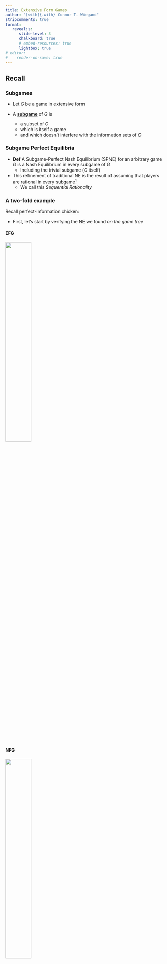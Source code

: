 ```yaml
---
title: Extensive Form Games
author: "[with]{.with} Connor T. Wiegand"
stripcomments: true
format: 
   revealjs:
      slide-level: 3
      chalkboard: true
      # embed-resources: true
      lightbox: true
# editor:
#    render-on-save: true
---
```


## Recall

### Subgames

- Let $G$ be a game in extensive form

- A [**subgame**]{.hi .ul} of $G$ is
   - a subset of $G$
   - which is itself a game
   - and which doesn't interfere with the information sets of $G$

### Subgame Perfect Equilibria

- [**Def**]{.def} A Subgame-Perfect Nash Equilibrium (SPNE) for an arbitrary game $G$ is a Nash Equilibrium in every subgame of $G$
   - Including the trivial subgame ($G$ itself)

- This refinement of traditional NE is the result of assuming that players are rational in every subgame^[and that players have common knowledge of this]
   - We call this _Sequential Rationality_ 

### A two-fold example

Recall perfect-information chicken:

- First, let's start by verifying the NE we found _on the game tree_

:::{.panel-tabset}
#### EFG

![](imgs/chicken.png){width=40%}

#### NFG

![](imgs/sfg-chicken__solved.png){width=40%}

:::


### 3 good predictions?

- I propose that $\{S, (SG, SG)\}$ and $\{R, (RD, RD)\}$ are both bad predictions. Why?

- Barry gets to see Andrea's move before making their own

   - Upon seeing Remain, Barry would never Stand Ground

   - Upon seeing Swerve, Barry has no reason to Roll Dodge

- Barry's optimal action depends on which subgame he is in


### Credible Threats

- At $\{R, (RD, SG)\}$, Barry receives a payoff of 0

- How could Barry improve his payoff?

- He could threaten to always Stand his Ground
   - Is this credible?
   - No

- Imagine that Barry can FlexSeal his feet to the pavement, and Andrea sees him do this while driving
   - Now what?

### Fold 1: SPNE motivation

- If Barry can FlexSeal his feet to the pavement while Andrea is driving, he is locked in to playing $(SG, SG)$. How should Andrea respond?
   - Andrea's best response to $(SG, SG)$ is $S$, putting us back at one of the non-subgame-perfect equilibria
   - In this case, Barry's payoff would increase from 0 to 20

- There are two lessons I want you to take out of this thought exercise

1. Many of the Nash Equilibria which are not subgame-perfect can be thought of as resulting from [**non-credible threats**]{.hi}

- This is the classic motivation for subgame perfect Equilibria


### Fold 2: An interesting Economic Result

- Recall: in intermediate micro (EC 311), individual agents maximize their expected payoffs subject to some constraints
   - If the agent can choose $x$ and $y$ to get utility from, this constraint is typically thought of resulting from some budget, with prices $p_j$ and income $I$: 
      $$ p_x\cdot X + p_y \cdot Y \le I $$

   - As income shrinks relative to prices, our constraint tightens

   - Almost always, this results in a decline in agent's utility

- Notice, in the previous Chicken exercise, Barry _added a constraint_ and it subsequently _increased his payoff_

- Or, if we think of this in reverse: giving Barry more freedoms actually **reduces** his equilibrium payoffs

2. Unlike classical, single-agent models of utility maximization, in game theory, agents' equilibrium payoffs can improve as a result of increased restrictions

## Finding SPNE

### Good News

- Finding SPNE are pretty straightforward on a game tree

- In fact, given an extensive form game:

   - Need (plain ol') NE?

      - Write down strategies for each player

      - Convert to Normal Form

      - _Method:_ Underline
   
   - Need SPNE?
      
      - Use the game tree directly

      - _Method:_ [Backward Induction]{.hi}^[IMHO this is a dumb name. Then again, _Dixit, Skeath, and McAdams_ use the term [_Rollback Method_]{.alert2} and [_Rollback Equilibrium_]{.alert2}, so there are worse things I guess.]


### The Entrant Game, revised and revisited 

- Recall the Entrant game:

:::{.panel-tabset}
#### Extensive Form
![](imgs/entrant-game.png){width=40%}

#### Normal Form
![](imgs/sfg-ent.png){width=40%}

:::

### Motivation

- In the Entrant Game, (Out, Fight) seems like a bad prediction

   - *If* the entrant decides to go 'In', is it likely that the incumbent will choose to fight?

   - Think 'Ultimatum game'
      - "If you offer me less than $50, I will say no" 
      - Is this [credible]{.hi}?


### Backward Induction

- For now, we will assume singleton info. sets (no dashed lines)

- Like too much of game theory, this method is hard to write down, but easy to display and straightforward to perform once you get the hang of it


- Let's do an example w/ the Entrant Game

- How many subgames?
   - 2 total, 1 proper

. . . 

![](imgs/ent-sgs.png){fig-align="right" width=40%}


### SPNE: Entrant Game

- Let's look at the last decision made in the game

![](imgs/ent-sg1.png){width=40%}


### SPNE: Entrant Game (cont.)

- When it's player 2's turn and they reach this subgame, they will rationally pick _Acc._ because $1>-1$

![](imgs/ent-sg1__solved.png){width=40%}


### SPNE: Entrant Game (cont.)

- With common knowledge of sequential rationality, player 1 knows this about player 2

- So, let's just replace [_SG1_]{.pl1} with the payoff that will be realized if player 1 plays _Enter_ 

![](imgs/ent-sg0.png){width=40%}

### SPNE: Entrant Game (cont.)

- $2>0$, so player 1 will pick _Enter_ rather than _Out_

![](imgs/ent-sg0__solved.png){width=40%}

### SPNE: Entrant Game (Solved)

- Therefore, $(Enter, Acc.)$ is the Subgame Perfect Nash Equilibrium


![](imgs/ent__solved.png){width=40%}

### Backward Induction, explained

- Start with the lowest (endmost) subgames on a tree
   
   - Determine what the player making this decision will do, and mark it
      - This will indicate what payoffs are realized if this subgame is reached
   
   - Repeat this step for every subgame on this 'level' of the tree

- Repeat for all 'levels' of the tree, working your way up to the top

\

\


- [Remark:]{.alert} like IDSDS, it may be easiest to _replace_ each subgame with the payoff achieved from following your marked path


### Ein Theoremfacten

- There are a few exceptions to the following rule, but they are far outside the scope of this class

- Therefore, I'm fine with you treating the following as a fact

\

- [**Fact**:]{.alert} Every sequential game has a Subgame-Perfect Nash Equilibrium (SPNE), and this SPNE is unique
\

\

- Remarks
   - Existence is pretty robust, and uniqueness is only violated when there is lots of indifference in the game (e.g. equal payoffs along each step of Backward Induction)


### Kidnapper Game

Consider the following game

- Start by finding all Nash Equilibria

![](imgs/kdnp_fi_.png){width=40%}

### Kidnapper Game (NE)

:::::{.columns}

::::{.column width=65%}
- What do the strategy spaces for each player look like?
   - $Kmr\in S_C$ and $|S_{C}|=2(2)(2)=8$
   - $P\in S_W$ and $|S_W|=2$

- So how big is our box?
   - 8x2
::::

::::{.column width=35%}

:::{.r-stack}
![](imgs/kdnp_fi_sfg.png){.fragment .fade-in-then-out fig-align="right" width=100%}

![](imgs/kdnp_fi_sfg__solved.png){.fragment fig-align="right" width=100%}
:::
::::

:::::

### Kidnapper Game (SPNE)

What about SPNE?


:::{.panel-tabset}

#### EFG

![](imgs/kdnp_fi_.png){width=50%}


#### SPNE

![In the last stage of the game, the criminal will release if they are paid, and murder otherwise. Given this, the Wife will choose to Pay since 3>2. Therefore, in the first stage of the game, the Criminal is comparing 3 to 5 and decides to Kidnap because 5>3](imgs/kdnp_fi__spne.png){width=45%}

:::

### The Centipede Game (Rules)

[Start]{.ul}

- Pot A has $2, pot B has $0
   - Throughout the game, players take turns playing "end" or "continue"

   - Playing "end" ends the game, and both players get all of the money in the pot they are holding

   - Playing "continue" adds $1 to each pot and both players swap pots

   - The total pool of money is $200. If both pots have $\ge \$99$ and the game continues, then both players receive $100 and the game ends

### The Centipede Game (E.F.)

Here is the previous game in extensive form

- Any Predictions?

- Where would you end?

![](imgs/centipede.png){width=40%}

### The Centipede Game (Analysis)

- In the last stage of the game, player 2 chooses to [end]{.pl2} rather than [continue]{.pl2} to get the extra dollar

- Knowing that player 2 will do this, player 1 will end the game a round early, yielding $(100, 98)$

- ...but player 2 can reason to this point^[common knowledge of sequential rationality], so they will end a round before that

- But what does player 1 do before this?

. . . 

![](imgs/and-the-next-day.gif){.absolute right=30 bottom=80 width=40%}


### The Centipede Game

- We continue this line of thought alllll the way back up the game 'tree'

- The result from backward induction is that player 1 ends the game on their first move

- This sort of phenomenon is commonly known as [**unravelling**]{.hi}

## Admin

### Midterm

:::{.nonincremental}

- Midterm next Wednesday
   - Bring a pencil
   - Bring a calculator
      - I will have some on Wednesday, but they suck and there won't be enough for everyone
   - front + back of 3x5^[that's inches, people] notecard allowed
      - I will have some at my office if you want to stop by
      - I can try to bring some one Monday, no promises
      - I have no remorse about tearing up a piece of paper that is 1/2" too big, so make sure it's the right size

<!-- - Monday we will review the course up to this point
   - If you want to see something specific, let me know with some [advanced]{.ul} notice -->

:::

## Appendix


### Kidnapper Game w/ Imperfect Info.

Consider the following variant on the kidnapping game
- How many subgames are there?

![](imgs/kdnp_ii_.png){width=50%}

### Kidnapper Game w/ Imperfect Info. (Subgames)

:::::{.columns}

::::{.column width=55%}
- Only 2 subgames^[recall that we can't break up information sets]

- Let's first consider the only _proper_ subgame
   - We have to be careful about whose payoffs are whose
::::

::::{.column width=45%}
:::{.panel-tabset}

#### SGs
![](imgs/kdnp_ii_sgs.png){width=100%}

#### SG 1

![](imgs/kdnp_ii_sgp.png){width=100%}

:::
::::
:::::


### Quick Aside

:::::{.columns}

::::{.column width=55%}
- In [SG 1]{.hi}, each player has 2 strategies
   - neither player knows other's move before they make their own

- In [Aside]{.hi}, I have switched the Criminal and Wife
   - and, since I'm using colors, I could switch the order payoffs in either one of these diagrams^[as long as we make sure the structure of the game is still preserved -- e.g., the same players have the same payoffs]

- Keeping track of payoffs, how does the Normal Form representation of each of these Extensive Form games differ?
   - They don't!

- Takeaway?
   - EFGs with imperfect information capture elements of simultaneous-move play

::::

::::{.column width=45%}
:::{.panel-tabset}

#### SG 1

![](imgs/kdnp_ii_sgp.png){width=100%}

#### Aside
![](imgs/aside.png){width=100%}

#### NF
![](imgs/kdnp_ii_sg_nf.png){width=100%}

:::
::::
:::::

### Kidnapper Game w/ Imperfect Info. (NE)

:::::{.columns}

::::{.column width=55%}
- Let's first consider the only _proper_ subgame

- What are the NE?
   - $(m, NP)$
::::

::::{.column width=45%}
:::{.panel-tabset}
#### SG 1

![](imgs/kdnp_ii_sgp.png){width=100%}

#### NF
![](imgs/kdnp_ii_sg_nf.png){width=100%}

#### NE
![](imgs/kdnp_ii_sg_nf__solved.png){width=100%}

:::
::::
:::::


### Kidnapper Game w/ Imperfect Info. (Finish)

- See captions for details

:::{.panel-tabset}
#### OG

![Original Game](imgs/kdnp_ii_.png){width=45%}

#### Replace SG
![Let's replace the proper subgame with it's normal form representation](imgs/kdnp_ii_comb.png){width=45%}

#### SG NE
![We can solve that!](imgs/kdnp_ii_sg_nf__solved.png){width=45%}

#### Replace payoff
![So: let's replace NFG in the game tree with the NE outcome we just found](imgs/kdnp_ii_reduced.png){width=40%}

#### Last Step
![Now the Criminal Faces a simple decision](imgs/kdnp_ii_reduced__solved.png){width=40%}

#### Altogether
![Put it all together...The husband lives!!!](imgs/kdnp_ii_full_spne.png){width=45%}

:::

